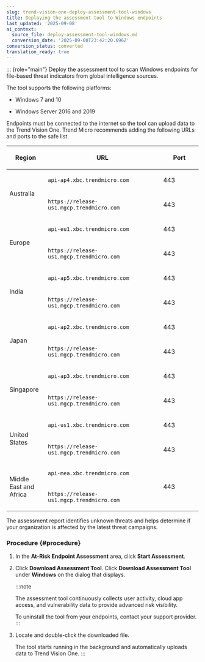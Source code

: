 ```yaml
---
slug: trend-vision-one-deploy-assessment-tool-windows
title: Deploying the assessment tool to Windows endpoints
last_updated: '2025-09-08'
ai_context:
  source_file: deploy-assessment-tool-windows.md
  conversion_date: '2025-09-08T23:42:20.696Z'
conversion_status: converted
translation_ready: true
---
```


::: {role="main"}
Deploy the assessment tool to scan Windows endpoints for file-based threat indicators from global intelligence sources.

The tool supports the following platforms:

- Windows 7 and 10

- Windows Server 2016 and 2019

Endpoints must be connected to the internet so the tool can upload data to the Trend Vision One. Trend Micro recommends adding the following URLs and ports to the safe list.

<table>
<colgroup>
<col style="width: 20%" />
<col style="width: 60%" />
<col style="width: 20%" />
</colgroup>
<thead>
<tr>
<th><p>Region</p></th>
<th><p>URL</p></th>
<th><p>Port</p></th>
</tr>
</thead>
<tbody>
<tr>
<td rowspan="2"><p>Australia</p></td>
<td><p><code>api-ap4.xbc.trendmicro.com</code></p></td>
<td><p>443</p></td>
</tr>
<tr>
<td><p><code>https://release-us1.mgcp.trendmicro.com</code></p></td>
<td><p>443</p></td>
</tr>
<tr>
<td rowspan="2"><p>Europe</p></td>
<td><p><code>api-eu1.xbc.trendmicro.com</code></p></td>
<td><p>443</p></td>
</tr>
<tr>
<td><p><code>https://release-us1.mgcp.trendmicro.com</code></p></td>
<td><p>443</p></td>
</tr>
<tr>
<td rowspan="2"><p>India</p></td>
<td><p><code>api-ap5.xbc.trendmicro.com</code></p></td>
<td><p>443</p></td>
</tr>
<tr>
<td><p><code>https://release-us1.mgcp.trendmicro.com</code></p></td>
<td><p>443</p></td>
</tr>
<tr>
<td rowspan="2"><p>Japan</p></td>
<td><p><code>api-ap2.xbc.trendmicro.com</code></p></td>
<td><p>443</p></td>
</tr>
<tr>
<td><p><code>https://release-us1.mgcp.trendmicro.com</code></p></td>
<td><p>443</p></td>
</tr>
<tr>
<td rowspan="2"><p>Singapore</p></td>
<td><p><code>api-ap3.xbc.trendmicro.com</code></p></td>
<td><p>443</p></td>
</tr>
<tr>
<td><p><code>https://release-us1.mgcp.trendmicro.com</code></p></td>
<td><p>443</p></td>
</tr>
<tr>
<td rowspan="2"><p>United States</p></td>
<td><p><code>api-us1.xbc.trendmicro.com</code></p></td>
<td><p>443</p></td>
</tr>
<tr>
<td><p><code>https://release-us1.mgcp.trendmicro.com</code></p></td>
<td><p>443</p></td>
</tr>
<tr>
<td rowspan="2"><p>Middle East and Africa</p></td>
<td><p><code>api-mea.xbc.trendmicro.com</code></p></td>
<td rowspan="2"><p>443</p></td>
</tr>
<tr>
<td><p><code>https://release-us1.mgcp.trendmicro.com</code></p></td>
</tr>
</tbody>
</table>

The assessment report identifies unknown threats and helps determine if your organization is affected by the latest threat campaigns.

### Procedure {#procedure}

1.  In the **At-Risk Endpoint Assessment** area, click **Start Assessment**.

2.  Click **Download Assessment Tool**. Click **Download Assessment Tool** under **Windows** on the dialog that displays.

    :::note

    The assessment tool continuously collects user activity, cloud app access, and vulnerability data to provide advanced risk visibility.

    To uninstall the tool from your endpoints, contact your support provider.
    :::

3.  Locate and double-click the downloaded file.

    The tool starts running in the background and automatically uploads data to Trend Vision One.
:::
